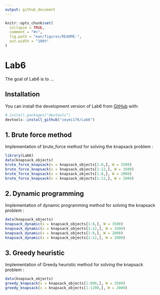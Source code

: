```yaml
---
output: github_document
---
```


<!-- README.md is generated from README.Rmd. Please edit that file -->

```r
knitr::opts_chunk$set(
  collapse = TRUE,
  comment = "#>",
  fig.path = "man/figures/README-",
  out.width = "100%"
)
```

# Lab6

<!-- badges: start -->
<!-- badges: end -->

The goal of Lab6 is to ...

## Installation

You can install the development version of Lab6 from [GitHub](https://github.com/) with:

``` r
# install.packages("devtools")
devtools::install_github("seymi176/Lab6")
```

## 1. Brute force method

Implementation of brute_force method for solving the knapsack problem :

```r
library(Lab6)
data(knapsack_objects)
brute_force_knapsack(x = knapsack_objects[1:8,], W = 3500)
brute_force_knapsack(x = knapsack_objects[1:12,], W = 3500)
brute_force_knapsack(x = knapsack_objects[1:8,], W = 2000)
brute_force_knapsack(x = knapsack_objects[1:12,], W = 2000)
```

## 2. Dynamic programming
Implementation of dynamic programming method for solving the knapsack problem :

```r
data(knapsack_objects)
knapsack_dynamic(x = knapsack_objects[1:8,], W = 3500)
knapsack_dynamic(x = knapsack_objects[1:12,], W = 3500)
knapsack_dynamic(x = knapsack_objects[1:8,], W = 2000)
knapsack_dynamic(x = knapsack_objects[1:12,], W = 2000)
```

## 3. Greedy heuristic
Implementation of Greedy heuristic method for solving the knapsack problem :

```r
data(knapsack_objects)
greedy_knapsack(x = knapsack_objects[1:800,], W = 3500)
greedy_knapsack(x = knapsack_objects[1:1200,], W = 2000)
```